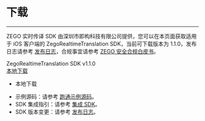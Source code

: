# 下载

- - -

ZEGO 实时传译 SDK 由深圳市即构科技有限公司提供，您可以在本页面获取适用于 iOS 客户端的 ZegoRealtimeTranslation SDK，当前可下载版本为 1.1.0，发布日志请参考 [发布日志](!Release_Notes)，合规事宜请参考 [ZEGO 安全合规白皮书](#16142)。


<div class="sdk-download-wrapper download-area">
  <div class="sdk-download-item-wrapper">
    <div class="download-title">ZegoRealtimeTranslation SDK v1.1.0</div>
    <div class="download-selector">
      <div class="download-select-wrapper" style="padding-right: 0;">
        <a class="download-target-btn" href="https://storage.zego.im/zegorealtimetranslation/iOS/SDK/ZegoRealtimeTranslation.xcframework.zip">本地下载</a>
        <ul class="download-dropdown-list">
          <li data-href="https://storage.zego.im/zegorealtimetranslation/iOS/SDK/ZegoRealtimeTranslation.xcframework.zip"
            class="dropdown-option">
            本地下载
          </li> 
        </ul>  
      </div>
    </div>  
  </div>     
</div>       


<div class="mk-hint">


- 示例源码：请参考 [跑通示例源码](!ZegoRealtimeTranslation_DownloadDemo)。
- SDK 集成指引：请参考 [集成 SDK](!ZegoRealtimeTranslation_SDK_Integration)。
- SDK 版本变更：请参考 [发布日志](!Release_Notes)。
</div>



<!-- Zego-Split-Line Do Not Remove Me -->
